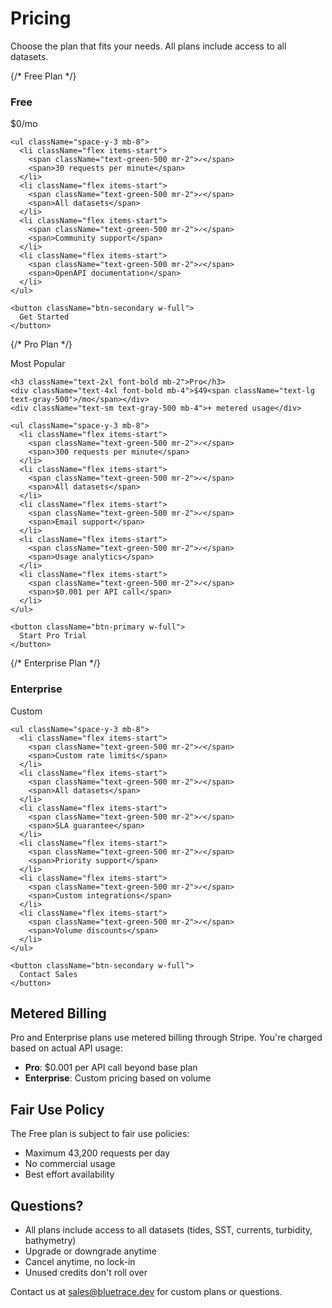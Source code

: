 # Pricing

Choose the plan that fits your needs. All plans include access to all datasets.

<div className="grid grid-cols-1 md:grid-cols-3 gap-8 my-12">
  {/* Free Plan */}
  <div className="bg-white p-8 rounded-lg shadow-lg border-2 border-gray-200">
    <h3 className="text-2xl font-bold mb-2">Free</h3>
    <div className="text-4xl font-bold mb-4">$0<span className="text-lg text-gray-500">/mo</span></div>
    
    <ul className="space-y-3 mb-8">
      <li className="flex items-start">
        <span className="text-green-500 mr-2">✓</span>
        <span>30 requests per minute</span>
      </li>
      <li className="flex items-start">
        <span className="text-green-500 mr-2">✓</span>
        <span>All datasets</span>
      </li>
      <li className="flex items-start">
        <span className="text-green-500 mr-2">✓</span>
        <span>Community support</span>
      </li>
      <li className="flex items-start">
        <span className="text-green-500 mr-2">✓</span>
        <span>OpenAPI documentation</span>
      </li>
    </ul>
    
    <button className="btn-secondary w-full">
      Get Started
    </button>
  </div>

  {/* Pro Plan */}
  <div className="bg-white p-8 rounded-lg shadow-lg border-2 border-primary-500 relative">
    <div className="absolute -top-4 left-1/2 transform -translate-x-1/2 bg-primary-500 text-white px-4 py-1 rounded-full text-sm font-semibold">
      Most Popular
    </div>
    
    <h3 className="text-2xl font-bold mb-2">Pro</h3>
    <div className="text-4xl font-bold mb-4">$49<span className="text-lg text-gray-500">/mo</span></div>
    <div className="text-sm text-gray-500 mb-4">+ metered usage</div>
    
    <ul className="space-y-3 mb-8">
      <li className="flex items-start">
        <span className="text-green-500 mr-2">✓</span>
        <span>300 requests per minute</span>
      </li>
      <li className="flex items-start">
        <span className="text-green-500 mr-2">✓</span>
        <span>All datasets</span>
      </li>
      <li className="flex items-start">
        <span className="text-green-500 mr-2">✓</span>
        <span>Email support</span>
      </li>
      <li className="flex items-start">
        <span className="text-green-500 mr-2">✓</span>
        <span>Usage analytics</span>
      </li>
      <li className="flex items-start">
        <span className="text-green-500 mr-2">✓</span>
        <span>$0.001 per API call</span>
      </li>
    </ul>
    
    <button className="btn-primary w-full">
      Start Pro Trial
    </button>
  </div>

  {/* Enterprise Plan */}
  <div className="bg-white p-8 rounded-lg shadow-lg border-2 border-gray-200">
    <h3 className="text-2xl font-bold mb-2">Enterprise</h3>
    <div className="text-4xl font-bold mb-4">Custom</div>
    
    <ul className="space-y-3 mb-8">
      <li className="flex items-start">
        <span className="text-green-500 mr-2">✓</span>
        <span>Custom rate limits</span>
      </li>
      <li className="flex items-start">
        <span className="text-green-500 mr-2">✓</span>
        <span>All datasets</span>
      </li>
      <li className="flex items-start">
        <span className="text-green-500 mr-2">✓</span>
        <span>SLA guarantee</span>
      </li>
      <li className="flex items-start">
        <span className="text-green-500 mr-2">✓</span>
        <span>Priority support</span>
      </li>
      <li className="flex items-start">
        <span className="text-green-500 mr-2">✓</span>
        <span>Custom integrations</span>
      </li>
      <li className="flex items-start">
        <span className="text-green-500 mr-2">✓</span>
        <span>Volume discounts</span>
      </li>
    </ul>
    
    <button className="btn-secondary w-full">
      Contact Sales
    </button>
  </div>
</div>

## Metered Billing

Pro and Enterprise plans use metered billing through Stripe. You're charged based on actual API usage:

- **Pro**: $0.001 per API call beyond base plan
- **Enterprise**: Custom pricing based on volume

## Fair Use Policy

The Free plan is subject to fair use policies:

- Maximum 43,200 requests per day
- No commercial usage
- Best effort availability

## Questions?

- All plans include access to all datasets (tides, SST, currents, turbidity, bathymetry)
- Upgrade or downgrade anytime
- Cancel anytime, no lock-in
- Unused credits don't roll over

Contact us at sales@bluetrace.dev for custom plans or questions.

